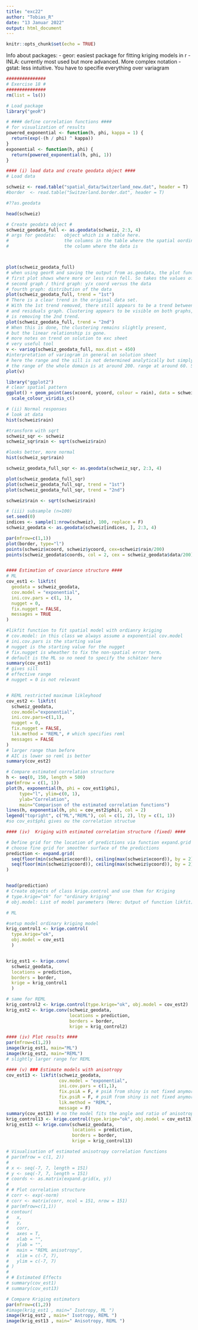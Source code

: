 ```yaml
---
title: "exc22"
author: "Tobias_R"
date: "13 Januar 2022"
output: html_document
---
```


```r
knitr::opts_chunk$set(echo = TRUE)
```

Info about packages:
- geor: easiest package for fitting kriging models in r
- INLA: currently most used but more advanced. More complex notation
- gstat: less intuitive. You have to specifie everything over variagram

```r
###############
# Exercise 18 #
###############
rm(list = ls())

# Load package
library("geoR")

# #### define correlation functions ####
# for visualization of results
powered_exponential <- function(h, phi, kappa = 1) {
  return(exp(-(h / phi) ^ kappa))
}
exponential <- function(h, phi) {
  return(powered_exponential(h, phi, 1))
}

#### (i) load data and create geodata object ####
# Load data

schweiz <- read.table("spatial_data/Switzerland_new.dat", header = T)
#border  <- read.table("Switzerland.border.dat", header = T)

#??as.geodata

head(schweiz)

# Create geodata object #
schweiz_geodata_full <- as.geodata(schweiz, 2:3, 4)
# args for geodata:   object which is a table here. 
#                     the columns in the table where the spatial oordinates are
#                     the column where the data is



plot(schweiz_geodata_full)
# when using georR and saving the output from as.geodata, the plot function plots several graphs
# first plot shows where more or less rain fell. So takes the values of the data into account
# second graph / third graph: y/x coord versus the data
# fourth graph: distribution of the data
plot(schweiz_geodata_full, trend = "1st")
# There is a clear trend in the original data set. 
# With the 1st trend removed, there still appears to be a trend between the x coordinate 
# and residuals graph. Clustering appears to be visible on both graphs, so the next step 
# is removing the 2nd trend. 
plot(schweiz_geodata_full, trend = "2nd")
# When this is done, the clustering remains slightly present, 
# but the linear relationship is gone.
# more notes on trend on solution to exc sheet
# very useful tool
v <- variog(schweiz_geodata_full, max.dist = 450)
#interpretation of variogram in general on solution sheet
# here the range and the sill is not determined analytically but simply approximated by looking at the plot. One can see why. The plot already gives a good view on where the range would be
# the range of the whole domain is at around 200. range at around 60. So we can assume a usefull correlation in space, assume a spatial model
plot(v)

library("ggplot2")
# clear spatial pattern
ggplot() + geom_point(aes(xcoord, ycoord, colour = rain), data = schweiz) + 
  scale_colour_viridis_c()


```

```r
# (ii) Normal responses
# look at data
hist(schweiz$rain)

#transform with sqrt
schweiz_sqr <- schweiz
schweiz_sqr$rain <- sqrt(schweiz$rain)

#looks better, more normal
hist(schweiz_sqr$rain)

schweiz_geodata_full_sqr <- as.geodata(schweiz_sqr, 2:3, 4)

plot(schweiz_geodata_full_sqr)
plot(schweiz_geodata_full_sqr, trend = "1st")
plot(schweiz_geodata_full_sqr, trend = "2nd")

schweiz$rain <- sqrt(schweiz$rain)


```


```r
# (iii) subsample (n=100)
set.seed(0)
indices <- sample(1:nrow(schweiz), 100, replace = F)            
schweiz_geodata <- as.geodata(schweiz[indices, ], 2:3, 4)

par(mfrow=c(1,1))
plot(border, type="l")
points(schweiz$xcoord, schweiz$ycoord, cex=schweiz$rain/200)
points(schweiz_geodata$coords, col = 2, cex = schweiz_geodata$data/200)


#### Estimation of covariance structure ####
# ML
cov_est1 <- likfit(
  geodata = schweiz_geodata,
  cov.model = "exponential",
  ini.cov.pars = c(1, 1),
  nugget = 0,
  fix.nugget = FALSE,
  messages = TRUE
)

#likfit function to fit spatial model with ordianry kriging
# cov.model: in this class we always assume a exponential cov.model
# ini.cov.pars is the starting value
# nugget is the starting value for the nugget
# fix.nugget is wheather to fix the non-spatial error term. 
# default is the ML so no need to specify the schätzer here
summary(cov_est1)
# gives sill
# effective range
# nugget = 0 is not relevant


# REML restricted maximum likleyhood
cov_est2 <- likfit(
  schweiz_geodata,
  cov.model="exponential",
  ini.cov.pars=c(1,1),
  nugget = 0,
  fix.nugget = FALSE,
  lik.method = "REML", # which specifies reml
  messages = FALSE
)
# larger range than before
# AIC is lower so reml is better
summary(cov_est2)

# Compare estimated correlation structure
h <- seq(0, 150, length = 500)
par(mfrow = c(1, 1))
plot(h, exponential(h, phi = cov_est1$phi), 
     type="l", ylim=c(0, 1), 
     ylab="Correlation", 
     main="Comparison of the estimated correlation functions")
lines(h, exponential(h, phi = cov_est2$phi), col = 2)
legend("topright", c("ML","REML"), col = c(1, 2), lty = c(1, 1))
#so cov_est$phi gives ou the correlation structue
```

```r
#### (iv)  Kriging with estimated correlation structure (fixed) ####

# Define grid for the location of predictions via function expand.grid
# choose fine grid for smoother surface of the predictions
prediction <- expand.grid(
  seq(floor(min(schweiz$xcoord)), ceiling(max(schweiz$xcoord)), by = 2),
  seq(floor(min(schweiz$ycoord)), ceiling(max(schweiz$ycoord)), by = 2)
)


head(prediction)
# Create objects of class krige.control and use them for Kriging
# type.krige="ok" for "ordinary kriging"
# obj.model: List of model parameters (Here: Output of function likfit)

# ML

#setup model ordinary kriging model
krig_control1 <- krige.control(
  type.krige="ok", 
  obj.model = cov_est1
  )


krig_est1 <- krige.conv(
  schweiz_geodata,
  locations = prediction,
  borders = border,
  krige = krig_control1
  ) 

# same for REML
krig_control2 <- krige.control(type.krige="ok", obj.model = cov_est2)
krig_est2 <- krige.conv(schweiz_geodata, 
                        locations = prediction, 
                        borders = border, 
                        krige = krig_control2)

#### (iv) Plot results ####
par(mfrow=c(1,2))
image(krig_est1, main="ML")    
image(krig_est2, main="REML")    
# slightly larger range for REML
```

```r
#### (v) ### Estimate models with anisotropy
cov_est13 <- likfit(schweiz_geodata, 
                    cov.model = "exponential", 
                    ini.cov.pars = c(1,1), 
                    fix.psiA = F, # psiA from shiny is not fixed anymore
                    fix.psiR = F, # psiR from shiny is not fixed anymore
                    lik.method = "REML",
                    message = F)
summary(cov_est13) # no the model fits the angle and ratio of anisotropy
krig_control13 <- krige.control(type.krige="ok", obj.model = cov_est13)
krig_est13 <- krige.conv(schweiz_geodata, 
                         locations = prediction, 
                         borders = border, 
                         krige = krig_control13)

# Visualisation of estimated anisotropy correlation functions
# par(mfrow = c(1, 2))
# 
# x <- seq(-7, 7, length = 151)
# y <- seq(-7, 7, length = 151)
# coords <- as.matrix(expand.grid(x, y))
# 
# # Plot correlation structure
# corr <- exp(-norm)
# corr <- matrix(corr, ncol = 151, nrow = 151)
# par(mfrow=c(1,1))
# contour(
#   x,
#   y,
#   corr,
#   axes = T,
#   xlab = "",
#   ylab = "",
#   main = "REML anisotropy",
#   xlim = c(-7, 7),
#   ylim = c(-7, 7)
# )
# 
# # Estimated Effects
# summary(cov_est1)
# summary(cov_est13)

# Compare Kriging estimators
par(mfrow=c(1,2))
#image(krig_est1 , main=" Isotropy, ML ")       
image(krig_est2 , main=" Isotropy, REML ")
image(krig_est13 , main=" Anisotropy, REML ")
```

